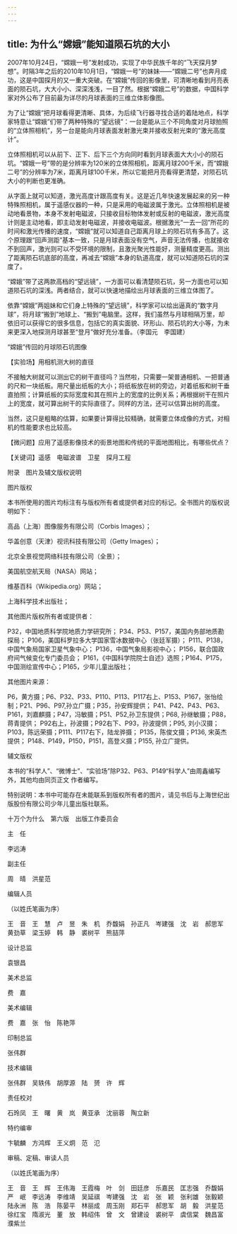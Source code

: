 ```yaml
---
---
---
```

title: 为什么“嫦娥”能知道陨石坑的大小
---




2007年10月24日，“嫦娥一号”发射成功，实现了中华民族千年的“飞天探月梦想”。时隔3年之后的2010年10月1日，“嫦娥一号”的妹妹——“嫦娥二号”也奔月成功，这是中国探月的又一重大突破。在“嫦娥”传回的影像里，可清晰地看到月亮表面的陨石坑，大大小小、深深浅浅，一目了然。根据“嫦娥二号”的数据，中国科学家对外公布了目前最为详尽的月球表面的三维立体影像图。

为了让“嫦娥”把月球看得更清晰、具体，为后续飞行器寻找合适的着陆地点，科学家特意让“嫦娥”们带了两种特殊的“望远镜”：一台是能从三个不同角度对月球拍照的“立体照相机”，另一台是能向月球表面发射激光束并接收反射光束的“激光高度计”。

立体照相机可以从前下、正下、后下三个方向同时看到月球表面大大小小的陨石坑。“嫦娥一号”带的是分辨率为120米的立体照相机，距离月球200千米，而“嫦娥二号”的分辨率为7米，距离月球100千米，所以它能把月亮看得更清楚，对陨石坑大小的判断也更准确。

从字面上就可以知道，激光高度计跟高度有关。这是近几年快速发展起来的另一种特殊照相机，属于遥感仪器的一种，只是采用的电磁波属于激光。立体照相机是被动地看景物，本身不发射电磁波，只接收目标物体发射或反射的电磁波，激光高度计则是主动地看，即主动发射电磁波，并接收电磁波。根据激光“一去一回”所花的时间和激光传播的速度，“嫦娥”就可以知道自己距离月球上的陨石坑有多高了。这个原理跟“回声测距”基本一致，只是月球表面没有空气，声音无法传播，也就接收不到回声，激光则可以不受环境的限制，且激光聚光性能好，测量精度更高。测出了距离陨石坑底部的高度，再减去“嫦娥”本身的轨道高度，就可以知道陨石坑的深度了。

“嫦娥”带了这两款高档的“望远镜”，一方面可以看清楚陨石坑，另一方面也可以知道陨石坑的深浅。两者结合，就可以快速地描绘出月球表面的三维立体图了。

依靠“嫦娥”两姐妹和它们身上特殊的“望远镜”，科学家可以绘出逼真的“数字月球”，将月球“搬到”地球上、“搬到”电脑里。这样，我们虽然与月球相隔万里，却依旧可以获得它的很多信息，包括它的真实面貌、环形山、陨石坑的大小等，为未来更深入地探测月球甚至“登月”做好充分准备。（李国元　李国建）



“嫦娥”传回的月球陨石坑图像





【实验场】用相机测大树的直径

不接触大树就可以测出它的树干直径吗？当然啦，只需要一架普通相机、一把普通的尺和一块纸板。用尺量出纸板的大小；将纸板放在树的旁边，对着纸板和树干垂直拍照；计算纸板的实际宽度和其在照片上的宽度的比例关系；再根据树干在照片上的宽度，就可算出树干的实际直径了。同样的方法，还可以估算出树的高度。

当然，这只是粗略的估算，如果要计算得比较精确，就需要立体成像的方式，对相机的性能要求也比较高。

【微问题】应用了遥感影像技术的街景地图和传统的平面地图相比，有哪些优点？

【关键词】遥感　电磁波谱　卫星　探月工程





附录　图片及辅文版权说明





图片版权


本书所使用的图片均标注有与版权所有者或提供者对应的标记。全书图片的版权说明如下：

高品（上海）图像服务有限公司（Corbis Images）；

华盖创意（天津）视讯科技有限公司（Getty Images）；

北京全景视觉网络科技有限公司（全景）；

美国航空航天局（NASA）网站；

维基百科（Wikipedia.org）网站；

上海科学技术出版社；

其他图片版权所有者或提供者：

P32，中国地质科学院地质力学研究所； P34、P53、P157，美国内务部地质勘探局； P106，美国科罗拉多大学国家雪冰数据中心（张廷军摄）； P111、P138，中国气象局国家卫星气象中心； P136，中国气象局影视中心； P156，联合国政府间气候变化专门委员会； P161，《中国科学院院士自述》选照；P164、P175，中国测绘宣传中心；P165，少年儿童出版社；

其他图片来源：

P6，黄方摄；P6、P32、P33、P110、P113、P117右上、P153、P167，张怡绘制；P21、P96、P97,孙立广摄；P35，孙安辉提供； P41、P42、P43、P63、P161，刘嘉麒摄；P47，冯敏摄；P51、P52,孙卫东提供；P68, 孙继敏摄；P88，蒋青提供； P92右上，孙波摄；P92右下、P93，孙波提供；P95, 刘小汉摄；P103，陈远荣摄；P111、P117右下，陆龙骅摄； P135，陈俊文摄；P136, 宋英杰提供； P148、P149，P150，P151，高登义摄；P155, 孙立广提供。





辅文版权


本书的“科学人”、“微博士”、“实验场”除P32、P63、P149“科学人”由周鑫编写外，其他均由同页正文 作者编写。

特别说明：本书中可能存在未能联系到版权所有者的图片，请见书后与上海世纪出版股份有限公司少年儿童出版社联系。





十万个为什么　第六版　出版工作委员会





主　任


李远涛





副主任


周　晴　洪星范





编辑人员


（以姓氏笔画为序）


王　音　王　慧　卢　昱　朱　机　乔馥娟　孙正凡　岑建强　沈　岩　郝思军　黄劲草　梁玉婷　韩　静　裘树平　熊喆萍





设计总监


袁银昌





美术总监


费　嘉





美术编辑


费　嘉　张　怡　陈艳萍





印制总监


张伟群





技术编辑


张伟群　吴轶伟　胡厚源　陆　赟　许　辉





责任校对


石玲凤　王　曙　黄　岚　黄亚承　沈丽蓉　陶立新





特约编审


卞毓麟　方鸿辉　王义炯　范　氾





审稿、定稿、审读人员

（以姓氏笔画为序）

王　音　王　辉　王伟海　王霞梅　叶　剑　田廷彦　乐嘉民　匡志强　乔馥娟　严　岷　李远涛　李维靖　吴延祺　岑建强　沈　岩　张　颖　张利雄　张毅颖　陆永洲　陈　浩　陈晏平　林丽成　周玉刚　郑石平　郝思军　胡　毅　洪星范　徐红宝　隋淑光　董　放　韩绍伟　曾　文　曾建设　裘树平　虞信棠　魏昌富　濮紫兰